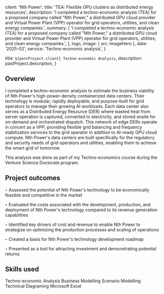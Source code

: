 
  client: 'Nth Power',
  title: 'TEA: Flexible GPU clusters as distributed energy resources',
  description:
    'I completed a techno-economic analysis (TEA) for a proposed company called "Nth Power," a distributed GPU cloud provider and Virtual Power Plant (VPP) operator for grid operators, utilities, and clean energy companies.',
  summary: [
    'I completed a techno-economic analysis (TEA) for a proposed company called "Nth Power," a distributed GPU cloud provider and Virtual Power Plant (VPP) operator for grid operators, utilities, and clean energy companies.',
  ],
  logo,
  image: { src: imageHero },
  date: '2025-02',
  service: 'Techno-economic analysis',
}

  title: `${pastProject.client} Techno-economic Analysis`,
  description: pastProject.description,
}

## Overview

I completed a techno-economic analysis to estimate the business viability of Nth Power's high-power-density containerized data centers. Their technology is modular, rapidly deployable, and purpose-built for grid operators to manage their growing AI workloads. Each data center also serves as a Distributed Energy Resource (DER) where wasted heat from server operation is captured, converted to electricity, and stored onsite for on-demand and orchestrated dispatch. This network of edge DERs operate in concert as a VPP, providing flexible grid balancing and frequency stabilization services to the grid operator in addition to AI-ready GPU cloud compute. Nth Power's data centers are built specifically for the regulatory and security needs of grid operators and utilities, enabling them to achieve the smart grid of tomorrow.

This analysis was done as part of my Techno-economics course during the Venture Science Doctorate program.

## Project outcomes

‣ Assessed the potential of Nth Power's technology to be economically feasible and competitive in the market

‣ Evaluated the costs associated with the development, production, and deployment of Nth Power's technology compared to its revenue generation capabilities

‣ Identified key drivers of cost and revenue to enable Nth Power to strategize on optimizing the production processes and scaling of operations

‣ Created a basis for Nth Power's technology development roadmap

‣ Presented as a tool for attracting investment and demonstrating potential returns

## Skills used

<TagList>
  <TagListItem>Techno-economic Analysis</TagListItem>
  <TagListItem>Business Modelling</TagListItem>
  <TagListItem>Scenario Modelling</TagListItem>
  <TagListItem>Technical Diagraming</TagListItem>
  <TagListItem>Microsoft Excel</TagListItem>
</TagList>

<StatList>
  <StatListItem value="30" label="adjustable inputs" />
  <StatListItem value="40" label="key outputs" />
  <StatListItem value="12" label="interactive sheets" />
</StatList>
